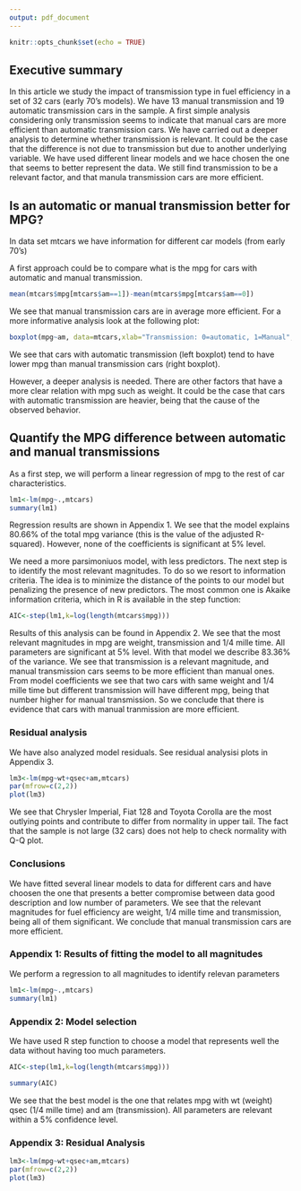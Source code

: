 ---
output: pdf_document
---

```{r setup, include=FALSE}
knitr::opts_chunk$set(echo = TRUE)
```

## Executive summary

In this article we study the impact of transmission type in fuel efficiency in a set of 32 cars (early 70's models). We have 13 manual transmission and 19 automatic transmission cars in the sample. A first simple analysis considering only transmission seems to indicate that manual cars are more efficient than automatic transmission cars.
We have carried out a deeper analysis to determine whether transmission is relevant. It could be the case that the difference is not due to transmission but due to another underlying variable. We have used different linear models and we hace chosen the one that seems to better represent the data. We still find transmission to be a relevant factor, and that manula transmission cars are more efficient.

## Is an automatic or manual transmission better for MPG?

In data set mtcars we have information for different car models (from early 70's)

A first approach could be to compare what is the mpg for cars with automatic and manual transmission.

```{r}
mean(mtcars$mpg[mtcars$am==1])-mean(mtcars$mpg[mtcars$am==0])

```
We see that manual transmission cars are in average more efficient. For a more informative analysis look at the following plot:
```{r}
boxplot(mpg~am, data=mtcars,xlab="Transmission: 0=automatic, 1=Manual",ylab="mpg")

```

We see that cars with automatic transmission (left boxplot) tend to have lower mpg than manual transmission cars (right boxplot). 

However, a deeper analysis is needed. There are other factors that have a more clear relation with mpg such as weight. It could be the case that cars with automatic transmission are heavier, being that the cause of the observed behavior. 

## Quantify the MPG difference between automatic and manual transmissions


As a first step, we will perform a linear regression of mpg to the rest of car characteristics.
```{r, results="hide"}
lm1<-lm(mpg~.,mtcars)
summary(lm1)

```

Regression results are shown in Appendix 1. We see that the model explains 80.66% of the total mpg variance (this is the value of the adjusted R-squared). However, none of the coefficients is significant at 5% level. 

We need a more parsimoniuos model, with less predictors. The next step is to identify the most relevant magnitudes. To do so we resort to information criteria. The idea is to minimize the distance of the points to our model but penalizing the presence of new predictors. The most common one is Akaike information criteria, which in R is available in the step function:
```{r, results="hide"}
AIC<-step(lm1,k=log(length(mtcars$mpg)))
```

Results of this analysis can be found in Appendix 2. We see that the most relevant magnitudes in mpg are weight, transmission and 1/4 mille time. All parameters are significant at 5% level. With that model we describe 83.36% of the variance. We see that transmission is a relevant magnitude, and manual transmission cars seems to be more efficient than manual ones. From model coefficients we see that two cars with same weight and 1/4 mille time but different transmission will have different mpg, being that number higher for manual transmission. So we conclude that there is evidence that cars with manual tranmission are more efficient.
 
### Residual analysis

We have also analyzed model residuals. See residual analysisi plots in Appendix 3.

```{r, eval = FALSE}
lm3<-lm(mpg~wt+qsec+am,mtcars)
par(mfrow=c(2,2))
plot(lm3)

```

We see that Chrysler Imperial, Fiat 128 and Toyota Corolla are the most outlying points and contribute to differ from normality in upper tail. The fact that the sample is not large (32 cars) does not help to check normality with Q-Q plot.


### Conclusions

We have fitted several linear models to data for different cars and have choosen the one that presents a better compromise between data good description and low number of parameters. We see that the relevant magnitudes for fuel efficiency are weight, 1/4 mille time and transmission, being all of them significant. We conclude that manual transmission cars are more efficient.
 
 
### Appendix 1: Results of fitting the model to all magnitudes

We perform a regression to all magnitudes to identify relevan parameters
```{r}
lm1<-lm(mpg~.,mtcars)
summary(lm1)

```
 
### Appendix 2: Model selection

We have used R step function to choose a model that represents well the data without having too much parameters.

```{r, results="hide"}
AIC<-step(lm1,k=log(length(mtcars$mpg)))
```
```{r}
summary(AIC)
```

We see that the best model is the one that relates mpg with wt (weight) qsec (1/4 mille time) and am (transmission). All parameters are relevant within a 5% confidence level.

### Appendix 3: Residual Analysis

```{r}
lm3<-lm(mpg~wt+qsec+am,mtcars)
par(mfrow=c(2,2))
plot(lm3)

```

